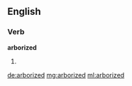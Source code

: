 ==English==

===Verb===
'''arborized'''

# {{past of|arborize}}

[[de:arborized]]
[[mg:arborized]]
[[ml:arborized]]